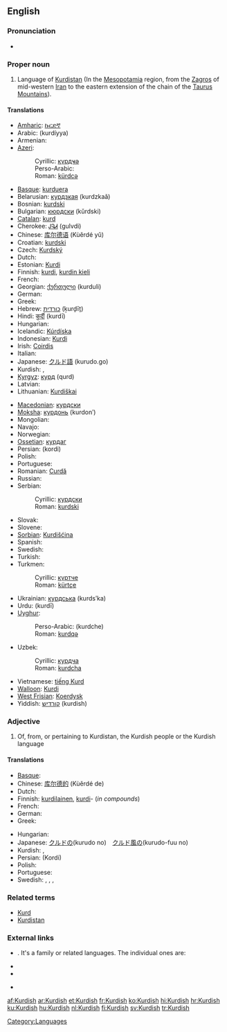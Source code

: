 {{interwiktionary|code=ku}}
==English==
{{wikipedia}}

===Pronunciation===
* {{audio|en-us-Kurdish.ogg|Audio (US)}}

===Proper noun===
{{en-proper noun}}

# Language of [[Kurdistan]] (In the [[Mesopotamia]] region, from the [[Zagros]] of mid-western [[Iran]] to the eastern extension of the chain of the [[Taurus Mountains]]).

====Translations====
{{trans-top|language of Kurdistan}}
* [[Amharic]]: [[ኩርድኛ]]
* Arabic: {{Arab|[[كردية]]}} (kurdíyya) {{f}}
* Armenian: {{t-|hy|քրդերեն|tr=k’rderen}}
* [[Azeri]]:
*: Cyrillic: [[күрдҹә]]
*: Perso-Arabic: {{fa-Arab|[[کوردجه]]}}
*: Roman: [[kürdcə]]
* [[Basque]]: [[kurduera]]
* Belarusian: [[курдзкая]] (kurdzkaǎ)
* Bosnian: [[kurdski]] {{m}}
* Bulgarian: [[кюрдски]] (kǔrdski)
* [[Catalan]]: [[kurd]]
* Cherokee: [[ᎫᎸᏗ]] (gulvdi)
* Chinese: [[库尔德语]] (Kùěrdé yǔ)
* Croatian: [[kurdski]] {{m}}
* Czech: [[Kurdský]]
* Dutch: {{t+|nl|Koerdisch|n}}
* Estonian: [[Kurdi]]
* Finnish: [[kurdi#Finnish|kurdi]], [[kurdin kieli]]
* French: {{t+|fr|kurde|m}}
* Georgian: [[ქურთული]] (kurduli)
* German: {{t+|de|Kurdisch}}
* Greek: {{t+|el|κουρδικά|tr=kourdiká}}
* Hebrew: [[כורדית]] (ḵurḏīṯ)
* Hindi: [[कुर्दी]] (kurdī) {{f}}
* Hungarian: {{t+|hu|kurd}}
* Icelandic: [[Kúrdíska]]
* Indonesian: [[Kurdi]]
* Irish: [[Coirdis]]
* Italian: {{t+|it|curdo}}
* Japanese: [[クルド語]] (kurudo.go)
* Kurdish: {{t+|ku|kurdî}}, {{t+|ku|کوردی|sc=ku-Arab}}
* [[Kyrgyz]]: [[курд]] (qurd)
* Latvian: {{t-|lv|kurdu|xs=Latvian}}
* Lithuanian: [[Kurdiškai]]
{{trans-mid}}
* [[Macedonian]]: [[курдски]] {{m}}
* [[Moksha]]: [[курдонь]] (kurdonʹ)
* Mongolian: {{t-|mn|курд|sc=Cyrl|xs=Mongolian}}
* Navajo: {{tø|nv|Kʼóódii bizaad}}
* Norwegian: {{t+|no|kurdisk}}
* [[Ossetian]]: [[курдаг]]
* Persian: {{fa-Arab|[[کردی]]}} (kordi)
* Polish: {{t-|pl|kurdyjski}}
* Portuguese: {{t+|pt|curdo|m}}
* Romanian: [[Curdă]]
* Russian: {{t+|ru|курдский|m|tr=kúrdskij}}
* Serbian:
*: Cyrillic: [[курдски]] {{m}}
*: Roman: [[kurdski]] {{m}}
* Slovak: {{t+|sk|kurdčina}}
* Slovene: {{t+|sl|kurdščina}}
* [[Sorbian]]: [[Kurdišćina]]
* Spanish: {{t+|es|kurdo}}
* Swedish: {{t+|sv|kurdiska}}
* Turkish: {{t+|tr|Kürtçe}}
* Turkmen:
*: Cyrillic: [[күртче]]
*: Roman: [[kürtçe]]
* Ukrainian: [[курдська]] (kurdsʹka)
* Urdu: {{ur-Arab|[[کردی]]}} (kurdī) {{f}}
* [[Uyghur]]:
*: Perso-Arabic: {{fa-Arab|[[كۇردچە]]}} (kurdche)
*: Roman: [[kurdqə]]
* Uzbek:
*: Cyrillic: [[курдча]]
*: Roman: [[kurdcha]]
* Vietnamese: [[tiếng Kurd]]
* [[Walloon]]: [[Kurdi]]
* [[West Frisian]]: [[Koerdysk]]
* Yiddish: [[קורדיש]] (kurdish)
{{trans-bottom}}

===Adjective===
{{en-adj|-}}

# Of, from, or pertaining to Kurdistan, the Kurdish people or the Kurdish language

====Translations====
{{trans-top|of, from, or pertaining to Kurdistan, the Kurdish people or the Kurdish language}}
* [[Basque]]: {{t-|eu|kurdu|xs=Basque}}
* Chinese: [[库尔德的]] (Kùěrdé de)
* Dutch: {{t+|nl|Koerdisch}}
* Finnish: [[kurdilainen]], [[kurdi#Finnish|kurdi]]- (''in compounds'')
* French: {{t+|fr|kurde}}
* German: {{t+|de|kurdisch}}
* Greek: {{t+|el|κουρδικός}}
{{trans-mid}}
* Hungarian: {{t+|hu|kurd}}
* Japanese: [[クルド]]の(kurudo no)　[[クルド]][[風]]の(kurudo-fuu no)
* Kurdish: {{t+|ku|kurdî}}, {{t+|ku|کوردی|sc=ku-Arab}}
* Persian: {{fa-Arab|[[کردی]]}} (Kordi)
* Polish: {{t-|pl|kurdyjski|m}}
* Portuguese: {{t+|pt|curdo}}
* Swedish: {{t+|sv|kurdiska}}, {{t+|sv|kurdiske}}, {{t+|sv|kurdisk}}, {{t+|sv|kurdiskt}}
{{trans-bottom}}

===Related terms===
* [[Kurd]]
* [[Kurdistan]]

===External links===
* {{ISO 639|3code=kur|1code=ku}}. It's a family or related languages. The individual ones are:
{{top2}}
* {{ethnologue|lang=Central Kurdish|code=ckb}}
* {{ethnologue|lang=Northern  Kurdish|code=kmr}}
{{mid2}}
* {{ethnologue|lang=Southern  Kurdish|code=sdh}}
{{bottom}}

[[Category:Languages]]

[[af:Kurdish]]
[[ar:Kurdish]]
[[et:Kurdish]]
[[fr:Kurdish]]
[[ko:Kurdish]]
[[hi:Kurdish]]
[[hr:Kurdish]]
[[ku:Kurdish]]
[[hu:Kurdish]]
[[nl:Kurdish]]
[[fi:Kurdish]]
[[sv:Kurdish]]
[[tr:Kurdish]]